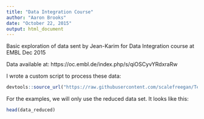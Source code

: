 ```yaml
---
title: "Data Integration Course"
author: "Aaron Brooks"
date: "October 22, 2015"
output: html_document
---
```


Basic exploration of data sent by Jean-Karim for Data Integration course at EMBL Dec 2015

Data available at: https://oc.embl.de/index.php/s/qiOSCyvYRdxraRw

I wrote a custom script to process these data:

```r
devtools::source_url("https://raw.githubusercontent.com/scalefreegan/Teaching/master/DataIntegration/readData.R")
```

For the examples, we will only use the reduced data set. It looks like this:

```r
head(data_reduced)
```

